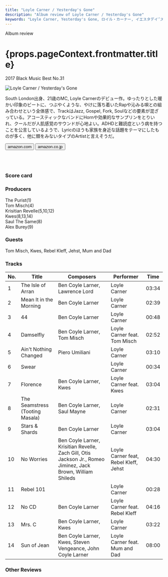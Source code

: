 ```yaml
---
title: "Loyle Carner / Yesterday's Gone"
description: "Album review of Loyle Carner / Yesterday's Gone"
keywords: "Loyle Carner, Yesterday's Gone, ロイル・カーナー, イエスタデイ’ズ・ゴーン"
---
```





<p className="largeP">Album review</p>
<h1 className="h1--no--margin">{props.pageContext.frontmatter.title}</h1>
<p className="largeP"><Link to="/best50/2017/">2017 Black Music Best No.31</Link></p>

<Row  className="image-card-group">
	<Column colMd={"3"} colLg={"4"} noGutterMdLeft="">
       <ImageCard>

![Loyle Carner / Yesterday's Gone](../../images/cd/loylecarner1L.jpg) 

</ImageCard>
	</Column>
	<Column colMd={"4"} colLg={"8"} noGutterMdLeft="">
	<p>
	South London出身、21歳のMC, Loyle Carnerのデビュー作。ゆったりとした暖かい印象のビートに、つぶやくような、やけに落ち着いたRapや沁みる唄との組み合わせという全体感で、TrackはJazz, Gospel, Fork, Soulなどの要素が混ざっている。アコースティックなバンドにHornや効果的なサンプリンをとりいれ、クールだが人肌感覚のサウンドが心地よい。ADHDと難読症という病を持つことを公言しているようで、Lyricのほうも家族を身近な話題をテーマにしたものが多く、他に類をみないタイプのArtistと言えそうだ。
	</p>
    <div>
	  <Button className="button-right-mergin"  href="https://amzn.to/3fEbNzK" kind="primary" size="small" renderIcon={ArrowUpRight24}>
      amazon.com
    </Button>
    <Button className="button-right-mergin"  href="https://amzn.to/30jpJsu" kind="secondary" size="small" renderIcon={ArrowUpRight24}>
      amazon.co.jp
    </Button>
	</div>
	<a href="https://geo.music.apple.com/jp/album/yesterdays-gone/1440893212?mt=1&app=music&ls=1&at=11lcug" style="display:inline-block;overflow:hidden;background:url(https://linkmaker.itunes.apple.com/ja-jp/lockup.svg?releaseDate=2017-01-20&kind=album&bubble=apple_music&style=mono-black) no-repeat;width:180px;height:45px;"></a>
	<a href="https://geo.music.apple.com/jp/album/yesterdays-gone/1440893212?app=itunes&at=11lcug" style="display:inline-block;overflow:hidden;background:url(https://linkmaker.itunes.apple.com/ja-jp/badge-lrg.svg?releaseDate=2017-01-20T00:00:00Z&kind=album&bubble=itunes_music) no-repeat;width:140px;height:45px;"></a>
	</Column>
</Row>
<Row >
	<Column colMd={"4"} colLg={"4"} noGutterMdLeft="">
<div>
    <h3>Score card</h3>
	<SliderJS1 value="2" />
    <SliderJS2 value="1" />
	<SliderJS3 value="2" />
    <SliderJS4 value="8" />
</div>
</Column>
<Column colMd={"8"} colLg={"8"} noGutterMdLeft="">
<div>
<h3>Producers</h3>
<p>
The Purist(1)
<br/>Tom Misch(4)
<br/>Krisitian Revelle(5,10,12)
<br/>Kwes(8,13,14)
<br/>Saul The Same(8)
<br/>Alex Burey(9)
</p>
<h3>Guests</h3>
<p>
Tom Misch, Kwes, Rebel Kleff, Jehst, Mum and Dad
</p>
</div>
</Column>
</Row>

<h3>Tracks</h3>

| No. | Title                          	|	 Composers                                                                                                 |	 Performer                         | Time  |
| --- |	-------------------------------	| ------------------------------------------------------------------------------------------------------------ | ------------------------------------- | ----- |
| 1	  |	The Isle of Arran              	| Ben Coyle Larner, Lawrence Lord                                                                              | Loyle Carner                          | 03:34 |
| 2	  |	Mean It in the Morning         	| Ben Coyle Larner                                                                                             | Loyle Carner                          | 02:39 |
| 3	  |	44                             	| Ben Coyle Larner                                                                                             | Loyle Carner                          | 00:48 |
| 4	  |	Damselfly                      	| Ben Coyle Larner, Tom Misch                                                                                  | Loyle Carner feat. Tom Misch          | 02:52 |
| 5	  |	Ain't Nothing Changed          	| Piero Umiliani                                                                                               | Loyle Carner                          | 03:10 |
| 6	  |	Swear                          	|                                                                                                              | Loyle Carner                          | 00:34 |
| 7	  |	Florence                       	| Ben Coyle Larner, Kwes                                                                                       | Loyle Carner feat. Kwes               | 03:04 |
| 8	  |	The Seamstress (Tooting Masala)	| Ben Coyle Larner, Saul Mayne                                                                                 | Loyle Carner                          | 02:31 |
| 9	  |	Stars & Shards                 	| Ben Coyle Larner                                                                                             | Loyle Carner                          | 03:04 |
| 10  |	No Worries                     	| Ben Coyle Larner, Krisitian Revelle, Zach Gill, Otis Jackson Jr., Romeo Jiminez, Jack Brown, William Shileds | Loyle Carner feat, Rebel Kleff, Jehst | 04:30 |
| 11  |	Rebel 101                      	|                                                                                                              | Loyle Carner                          | 00:28 |
| 12  |	No CD                          	| Ben Coyle Larner                                                                                             | Loyle Carner feat. Rebel Kleff        | 04:16 |
| 13  |	Mrs. C                         	| Ben Coyle Larner, Kwes                                                                                       | Loyle Carner                          | 03:22 |
| 14  |	Sun of Jean                    	| Ben Coyle Larner, Kwes, Steven Vengeance, John Coyle Larner                                                  | Loyle Carner feat. Mum and Dad        | 08:00 |

<h3>Other Reviews</h3>

<Row>
<Column colMd={3} colLg={3} noGutterMdLeft>
<Review1 />
</Column>
</Row>